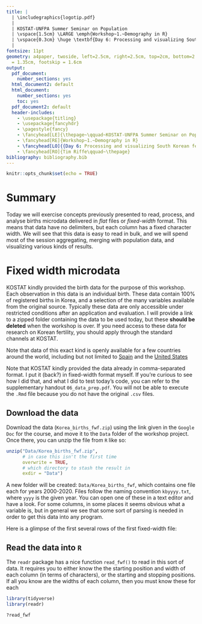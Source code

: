 ```yaml
---
title: | 
  | \includegraphics{logotip.pdf}
  |
  | KOSTAT-UNFPA Summer Seminar on Population
  | \vspace{1.5cm} \LARGE \emph{Workshop~1.~Demography in R}
  | \vspace{0.3cm} \huge \textbf{Day 6: Processing and visualizing South Korean fertility microdata}\vspace{0.6cm}
  | 
fontsize: 11pt
geometry: a4paper, twoside, left=2.5cm, right=2.5cm, top=2cm, bottom=2.8cm, headsep
  = 1.35cm, footskip = 1.6cm
output:
  pdf_document:
    number_sections: yes
  html_document2: default
  html_document:
    number_sections: yes
    toc: yes
  pdf_document2: default
  header-includes:
    - \usepackage{titling}
    - \usepackage{fancyhdr}
    - \pagestyle{fancy}
    - \fancyhead[LE]{\thepage~\qquad~KOSTAT-UNFPA Summer Seminar on Population}
    - \fancyhead[RE]{Workshop~1.~Demography in R}
    - \fancyhead[LO]{{Day 6: Processing and visualizing South Korean fertility microdata}}
    - \fancyhead[RO]{Tim Riffe\qquad~\thepage}
bibliography: bibliography.bib
---
```


```r
knitr::opts_chunk$set(echo = TRUE)
```

\noindent\makebox[\textwidth][c]{
  \begin{minipage}[t]{0.8\textwidth}
    \centering
    \Large{Instructor: Tim Riffe \\ \texttt{tim.riffe@ehu.eus}}
   
    \vspace{.5cm}
    \Large{Assistants: \\ Jinyeon Jo: \texttt{jyjo43043@gmail.com} \\ Rustam Tursun-Zade: \texttt{rustam.tursunzade@gmail.com}}
  \end{minipage}
}


\vspace{0.8cm}
\begin{center}
\large{3 August 2022}
\end{center}
\vspace{0.8cm}


\tableofcontents

# Summary
Today we will exercise concepts previously presented to read, process, and analyse births microdata delivered in *flat* files or *fixed-width* format. This means that data have no delimiters, but each column has a fixed character width. We will see that this data is easy to read in bulk, and we will spend most of the session aggregating, merging with population data, and visualizing various kinds of results.

# Fixed width microdata
KOSTAT kindly provided the birth data for the purpose of this workshop. Each observation in this data is an individual birth. These data contain 100% of registered births in Korea, and a selection of the many variables available from the original source. Typically these data are only accessible under restricted conditions after an application and evaluation. I will provide a link to a zipped folder containing the data to be used today, but these **should be deleted** when the workshop is over. If you need access to these data for research on Korean fertility, you should apply through the standard channels at KOSTAT. 

Note that data of this exact kind is openly available for a few countries around the world, including but not limited to [Spain](https://www.ine.es/dyngs/INEbase/en/operacion.htm?c=Estadistica_C&cid=1254736177007&menu=resultados&idp=1254735573002#!tabs-1254736195443) and the [United States](https://www.cdc.gov/nchs/data_access/vitalstatsonline.htm)

Note that KOSTAT kindly provided the data already in comma-separated format. I put it (back?) in fixed-width format myself. If you're curious to see how I did that, and what I did to test today's code, you can refer to the supplementary handout `06_data_prep.pdf`. You will not be able to execute the `.Rmd` file because you do not have the original `.csv` files. 

## Download the data
Download the data (`Korea_births_fwf.zip`) using the link given in the `Google Doc` for the course, and move it to the `Data` folder of the workshop project. Once there, you can unzip the file from `R` like so:

```r
unzip("Data/Korea_births_fwf.zip", 
      # in case this isn't the first time
      overwrite = TRUE, 
      # which directory to stash the result in
      exdir = "Data")
```
A new folder will be created: `Data/Korea_births_fwf`, which contains one file each for years 2000-2020. Files follow the naming convention `kbyyyy.txt`, where `yyyy` is the given year. You can open one of these in a text editor and have a look. For some columns, in some places it seems obvious what a variable is, but in general we see that some sort of parsing is needed in order to get this data into any program.

Here is a glimpse of the first several rows of the first fixed-width file:
\begin{verbatim}
2000   2000   1   1      12000   1 36   34   35 2.36  
2000   2000   1   1      12000   1 27   27   37 2.4   
2000   2000   1   1      12000   1 25   25   37 2.9   
2000   2000   1   1      12000   1 29   26   38 3.49  
2000   2000   1   1      12000   1 31   24   39 3.16  
2000   2000   1   1      12000   1 35   29   39 3.24  
2000   2000   1   1      12000   1 29   28   40 3.05  
2000   2000   1   1      12000   1 34   27   40 3.3  
\end{verbatim}

## Read the data into `R`

The `readr` package has a nice function `read_fwf()` to read in this sort of data. It requires you to either know the the starting position and width of each column (in terms of characters), or the starting and stopping positions. If all you know are the widths of each column, then you must know these for each

```r
library(tidyverse)
library(readr)

?read_fwf

```

